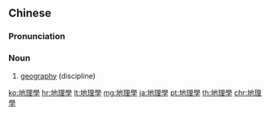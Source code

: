 {{also|地理学}}
==Chinese==
{{zh-forms|s=地理学|type=21}}

===Pronunciation===
{{zh-pron
|m=dìlǐxué
|c=dei6 lei5 hok6
|cat=n
}}

===Noun===
{{zh-noun}}

# [[geography]] (discipline)

[[ko:地理學]]
[[hr:地理學]]
[[lt:地理學]]
[[mg:地理學]]
[[ja:地理學]]
[[pt:地理學]]
[[th:地理學]]
[[chr:地理學]]
